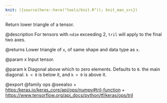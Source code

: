 ```yaml
---
knit: ({source(here::here("tools/knit.R")); knit_man_src})
---
```

Return lower triangle of a tensor.

@description
For tensors with `ndim` exceeding 2, `tril` will apply to the
final two axes.

@returns
    Lower triangle of `x`, of same shape and data type as `x`.

@param x
Input tensor.

@param k
Diagonal above which to zero elements. Defaults to `0`. the
main diagonal. `k < 0` is below it, and `k > 0` is above it.

@export
@family ops
@seealso
+ <https:/keras.io/keras_core/api/ops/numpy#tril-function>
+ <https://www.tensorflow.org/api_docs/python/tf/keras/ops/tril>
